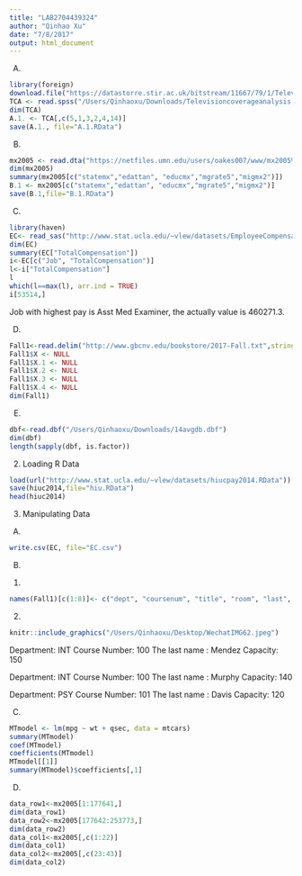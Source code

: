 ```yaml
---
title: "LAB2704439324"
author: "Qinhao Xu"
date: "7/8/2017"
output: html_document
---
```

A.
```r
library(foreign)
download.file("https://datastorre.stir.ac.uk/bitstream/11667/79/1/Television%20coverage%20analysis.sav", "Television%20coverage%20analysis.sav", quiet = TRUE,mode ="wb",method ="libcurl")
TCA <- read.spss("/Users/Qinhaoxu/Downloads/Televisioncoverageanalysis.sav", to.data.frame = TRUE)
dim(TCA)
A.1. <- TCA[,c(5,1,3,2,4,14)]
save(A.1., file="A.1.RData")
```
B.
```r
mx2005 <- read.dta("https://netfiles.umn.edu/users/oakes007/www/mx2005%20-%2010%20percent.dta",convert.factors = FALSE)
dim(mx2005)
summary(mx2005[c("statemx","edattan", "educmx","mgrate5","migmx2")])
B.1 <- mx2005[c("statemx","edattan", "educmx","mgrate5","migmx2")]
save(B.1,file="B.1.RData")
```
C.
```r
library(haven)
EC<- read_sas("http://www.stat.ucla.edu/~vlew/datasets/EmployeeCompensation.sas7bdat")
dim(EC)
summary(EC["TotalCompensation"])
i<-EC[c("Job", "TotalCompensation")]
l<-i["TotalCompensation"]
l
which(l==max(l), arr.ind = TRUE)
i[53514,]
```
Job with highest pay is Asst Med Examiner, the actually value is 460271.3.

D.
```r
Fall1<-read.delim("http://www.gbcnv.edu/bookstore/2017-Fall.txt",stringsAsFactors=FALSE)
Fall1$X <- NULL
Fall1$X.1 <- NULL
Fall1$X.2 <- NULL
Fall1$X.3 <- NULL
Fall1$X.4 <- NULL
dim(Fall1)
```
E.
```r

dbf<-read.dbf("/Users/Qinhaoxu/Downloads/14avgdb.dbf")
dim(dbf)
length(sapply(dbf, is.factor))
```

2. Loading R Data
```r
load(url("http://www.stat.ucla.edu/~vlew/datasets/hiucpay2014.RData"))
save(hiuc2014,file="hiu.RData")
head(hiuc2014)
```
3. Manipulating Data 
A.
```r
write.csv(EC, file="EC.csv")
```
B.
1.
```r
names(Fall1)[c(1:8)]<- c("dept", "coursenum", "title", "room", "last", "rst", "enrolled", "capacity")
```
2.
```r
knitr::include_graphics("/Users/Qinhaoxu/Desktop/WechatIMG62.jpeg")
```
Department: INT
Course Number: 100
The last name : Mendez
Capacity: 150

Department: INT
Course Number: 100
The last name : Murphy
Capacity: 140

Department: PSY
Course Number: 101
The last name : Davis
Capacity: 120

C.
```r
MTmodel <- lm(mpg ~ wt + qsec, data = mtcars)
summary(MTmodel)
coef(MTmodel)
coefficients(MTmodel)
MTmodel[[1]]
summary(MTmodel)$coefficients[,1]
```
D.
```r
data_row1<-mx2005[1:177641,]
dim(data_row1)
data_row2<-mx2005[177642:253773,]
dim(data_row2)
data_col1<-mx2005[,c(1:22)]
dim(data_col1)
data_col2<-mx2005[,c(23:43)]
dim(data_col2)
```

